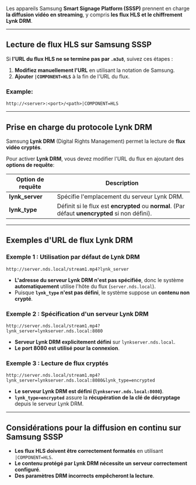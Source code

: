 Les appareils Samsung **Smart Signage Platform (SSSP)** prennent en charge **la diffusion vidéo en streaming**, y compris **les flux HLS et le chiffrement Lynk DRM**.

***

## **Lecture de flux HLS sur Samsung SSSP**

Si **l'URL du flux HLS ne se termine pas par `.m3u8`**, suivez ces étapes :

1. **Modifiez manuellement l'URL** en utilisant la notation de Samsung.
2. **Ajouter `|COMPONENT=HLS`** à la fin de l'URL du flux.

### **Example:**

```
http://<server>:<port>/<path>|COMPONENT=HLS
```

***

## **Prise en charge du protocole Lynk DRM**

Samsung **Lynk DRM** (Digital Rights Management) permet la lecture de **flux vidéo cryptés**.

Pour activer **Lynk DRM**, vous devez modifier l'URL du flux en ajoutant des **options de requête**:

| **Option de requête** | **Description**                                                                                 |
| --------------------- | ----------------------------------------------------------------------------------------------- |
| **lynk\_server**      | Spécifie l'emplacement du serveur Lynk DRM.                                                     |
| **lynk\_type**        | Définit si le flux est **encrypted** ou **normal**. (Par défaut **unencrypted** si non défini). |

***

## **Exemples d'URL de flux Lynk DRM**

### **Exemple 1 : Utilisation par défaut de Lynk DRM**

```
http://server.nds.local/stream1.mp4?lynk_server
```

* **L'adresse du serveur Lynk DRM n'est pas spécifiée**, donc le système **automatiquement** utilise l'hôte du flux (`server.nds.local`).
* Puisque **`lynk_type` n'est pas défini**, le système suppose un **contenu non crypté**.

### **Exemple 2 : Spécification d'un serveur Lynk DRM**

```
http://server.nds.local/stream1.mp4?lynk_server=lynkserver.nds.local:8080
```

* **Serveur Lynk DRM explicitement défini** sur `lynkserver.nds.local`.
* **Le port 8080 est utilisé pour la connexion**.

### **Exemple 3 : Lecture de flux cryptés**

```
http://server.nds.local/stream1.mp4?lynk_server=lynkserver.nds.local:8080&lynk_type=encrypted
```

* **Le serveur Lynk DRM est défini (`lynkserver.nds.local:8080`)**.
* **`lynk_type=encrypted`** assure la **récupération de la clé de décryptage** depuis le serveur Lynk DRM.

***

## **Considérations pour la diffusion en continu sur Samsung SSSP**

* **Les flux HLS doivent être correctement formatés** en utilisant `|COMPONENT=HLS`.
* **Le contenu protégé par Lynk DRM nécessite un serveur correctement configuré**.
* **Des paramètres DRM incorrects empêcheront la lecture**.
